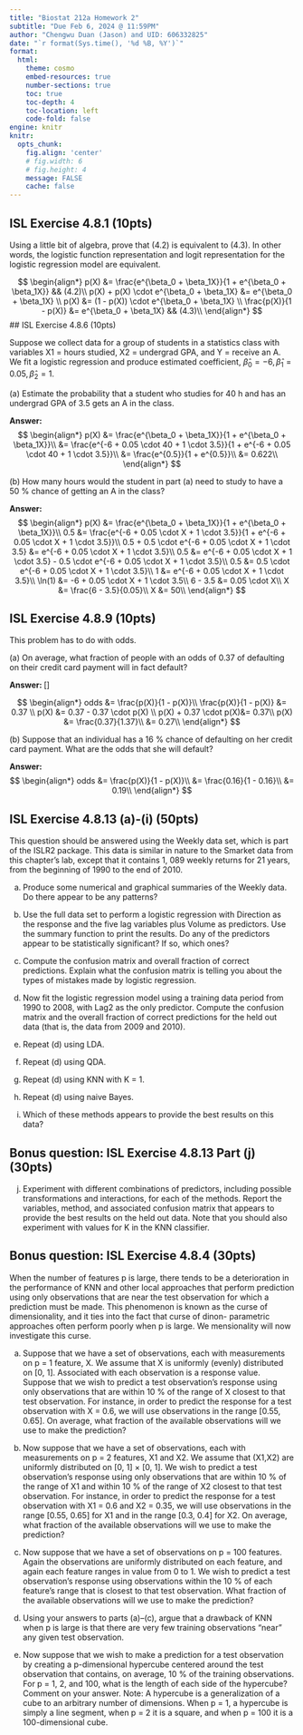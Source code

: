 ---
title: "Biostat 212a Homework 2"
subtitle: "Due Feb 6, 2024 @ 11:59PM"
author: "Chengwu Duan (Jason) and UID: 606332825"
date: "`r format(Sys.time(), '%d %B, %Y')`"
format:
  html:
    theme: cosmo
    embed-resources: true
    number-sections: true
    toc: true
    toc-depth: 4
    toc-location: left
    code-fold: false
engine: knitr
knitr:
  opts_chunk: 
    fig.align: 'center'
    # fig.width: 6
    # fig.height: 4
    message: FALSE
    cache: false
---

## ISL Exercise 4.8.1 (10pts)

Using a little bit of algebra, prove that (4.2) is equivalent to (4.3). In
other words, the logistic function representation and logit representation
for the logistic regression model are equivalent.

$$ 
\begin{align*} 
p(X) &= \frac{e^{\beta_0 + \beta_1X}}{1 + e^{\beta_0 + \beta_1X}} && (4.2)\\ 
p(X) + p(X) \cdot e^{\beta_0 + \beta_1X} &= e^{\beta_0 + \beta_1X} \\
p(X) &= (1 - p(X)) \cdot e^{\beta_0 + \beta_1X} \\  \frac{p(X)}{1 - p(X)} &= e^{\beta_0 + \beta_1X} && (4.3)\\
\end{align*}
$$
## ISL Exercise 4.8.6 (10pts)

Suppose we collect data for a group of students in a statistics class with variables X1 = hours studied, X2 = undergrad GPA, and Y = receive an A. We fit a logistic regression and produce estimated coefficient, $\hat{\beta}_0 = −6, \hat{\beta}_1 = 0.05, \hat{\beta}_2 = 1$.

\(a\) Estimate the probability that a student who studies for 40 h and
has an undergrad GPA of 3.5 gets an A in the class.

**Answer: **
$$ 
\begin{align*} 
p(X) &= \frac{e^{\beta_0 + \beta_1X}}{1 + e^{\beta_0 + \beta_1X}}\\
&= \frac{e^{-6 + 0.05 \cdot 40 + 1 \cdot 3.5}}{1 + e^{-6 + 0.05 \cdot 40 + 1 \cdot 3.5}}\\
&= \frac{e^{0.5}}{1 + e^{0.5}}\\
&= 0.622\\
\end{align*}
$$

\(b\) How many hours would the student in part (a) need to study to
have a 50 % chance of getting an A in the class?

**Answer: **
$$
\begin{align*}
p(X) &= \frac{e^{\beta_0 + \beta_1X}}{1 + e^{\beta_0 + \beta_1X}}\\
0.5 &= \frac{e^{-6 + 0.05 \cdot X + 1 \cdot 3.5}}{1 + e^{-6 + 0.05 \cdot X + 1 \cdot 3.5}}\\
0.5 + 0.5 \cdot e^{-6 + 0.05 \cdot X + 1 \cdot 3.5} &= e^{-6 + 0.05 \cdot X + 1 \cdot 3.5}\\
0.5 &= e^{-6 + 0.05 \cdot X + 1 \cdot 3.5} - 0.5 \cdot e^{-6 + 0.05 \cdot X + 1 \cdot 3.5}\\
0.5 &= 0.5 \cdot e^{-6 + 0.05 \cdot X + 1 \cdot 3.5}\\
1 &= e^{-6 + 0.05 \cdot X + 1 \cdot 3.5}\\
\ln(1) &= -6 + 0.05 \cdot X + 1 \cdot 3.5\\
6 - 3.5 &= 0.05 \cdot X\\
X &= \frac{6 - 3.5}{0.05}\\
X &= 50\\
\end{align*}
$$

## ISL Exercise 4.8.9 (10pts)

This problem has to do with odds.

\(a\) On average, what fraction of people with an odds of 0.37 of
defaulting on their credit card payment will in fact default?

**Answer: **
\[\begin{align*} & \frac{p(X)}{1 - p(X)} = 0.37 \\ \implies & p(X) = 0.37 - 0.37 \cdot p(X) \\ \implies & p(X) = \frac{0.37}{1.37} \end{align*}\]

$$
\begin{align*}
odds &= \frac{p(X)}{1 - p(X)}\\
\frac{p(X)}{1 - p(X)} &= 0.37 \\
p(X) &= 0.37 - 0.37 \cdot p(X) \\ 
p(X) + 0.37 \cdot p(X)&= 0.37\\
p(X) &= \frac{0.37}{1.37}\\
&= 0.27\\
\end{align*}
$$

\(b\) Suppose that an individual has a 16 % chance of defaulting on
her credit card payment. What are the odds that she will default?

**Answer: **
$$
\begin{align*}
odds &= \frac{p(X)}{1 - p(X)}\\
&= \frac{0.16}{1 - 0.16}\\
&= 0.19\\
\end{align*}
$$

## ISL Exercise 4.8.13 (a)-(i) (50pts)

This question should be answered using the Weekly data set, which
is part of the ISLR2 package. This data is similar in nature to the
Smarket data from this chapter’s lab, except that it contains 1, 089
weekly returns for 21 years, from the beginning of 1990 to the end of
2010.

(a) Produce some numerical and graphical summaries of the Weekly
data. Do there appear to be any patterns?

(b) Use the full data set to perform a logistic regression with
Direction as the response and the five lag variables plus Volume
as predictors. Use the summary function to print the results. Do
any of the predictors appear to be statistically significant? If so,
which ones?

(c) Compute the confusion matrix and overall fraction of correct
predictions. Explain what the confusion matrix is telling you
about the types of mistakes made by logistic regression.

(d) Now fit the logistic regression model using a training data period
from 1990 to 2008, with Lag2 as the only predictor. Compute the
confusion matrix and the overall fraction of correct predictions
for the held out data (that is, the data from 2009 and 2010).

(e) Repeat (d) using LDA.

(f) Repeat (d) using QDA.

(g) Repeat (d) using KNN with K = 1.

(h) Repeat (d) using naive Bayes.

(i) Which of these methods appears to provide the best results on
this data?


## Bonus question: ISL Exercise 4.8.13 Part (j) (30pts)

(j) Experiment with different combinations of predictors, including
possible transformations and interactions, for each of the
methods. Report the variables, method, and associated confusion
matrix that appears to provide the best results on the held
out data. Note that you should also experiment with values for
K in the KNN classifier.

## Bonus question: ISL Exercise 4.8.4 (30pts)

When the number of features p is large, there tends to be a deterioration
in the performance of KNN and other local approaches that
perform prediction using only observations that are near the test observation
for which a prediction must be made. This phenomenon is
known as the curse of dimensionality, and it ties into the fact that curse of dinon-
parametric approaches often perform poorly when p is large. We mensionality
will now investigate this curse.

(a) Suppose that we have a set of observations, each with measurements
on p = 1 feature, X. We assume that X is uniformly
(evenly) distributed on [0, 1]. Associated with each observation
is a response value. Suppose that we wish to predict a test observation’s
response using only observations that are within 10 % of
the range of X closest to that test observation. For instance, in
order to predict the response for a test observation with X = 0.6,
we will use observations in the range [0.55, 0.65]. On average,
what fraction of the available observations will we use to make
the prediction?

(b) Now suppose that we have a set of observations, each with
measurements on p = 2 features, X1 and X2. We assume that
(X1,X2) are uniformly distributed on [0, 1] × [0, 1]. We wish to
predict a test observation’s response using only observations that
are within 10 % of the range of X1 and within 10 % of the range
of X2 closest to that test observation. For instance, in order to
predict the response for a test observation with X1 = 0.6 and
X2 = 0.35, we will use observations in the range [0.55, 0.65] for
X1 and in the range [0.3, 0.4] for X2. On average, what fraction
of the available observations will we use to make the prediction?

(c) Now suppose that we have a set of observations on p = 100 features.
Again the observations are uniformly distributed on each
feature, and again each feature ranges in value from 0 to 1. We
wish to predict a test observation’s response using observations
within the 10 % of each feature’s range that is closest to that test
observation. What fraction of the available observations will we
use to make the prediction?

(d) Using your answers to parts (a)–(c), argue that a drawback of
KNN when p is large is that there are very few training observations
“near” any given test observation.

(e) Now suppose that we wish to make a prediction for a test observation
by creating a p-dimensional hypercube centered around
the test observation that contains, on average, 10 % of the training
observations. For p = 1, 2, and 100, what is the length of each
side of the hypercube? Comment on your answer.
Note: A hypercube is a generalization of a cube to an arbitrary
number of dimensions. When p = 1, a hypercube is simply a line
segment, when p = 2 it is a square, and when p = 100 it is a
100-dimensional cube.
